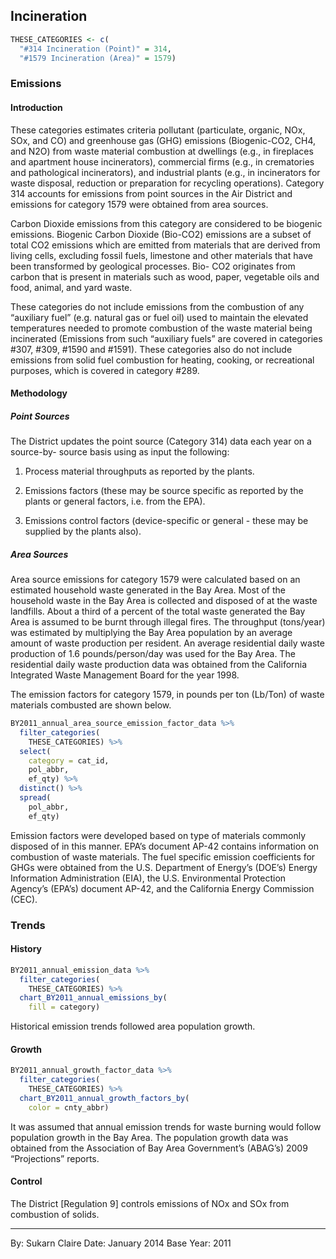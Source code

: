 ## Incineration

```r
THESE_CATEGORIES <- c(
  "#314 Incineration (Point)" = 314,
  "#1579 Incineration (Area)" = 1579)
```

### Emissions

#### Introduction {-}

These categories estimates criteria pollutant (particulate, organic, NOx, SOx, and CO) and greenhouse gas (GHG) emissions (Biogenic-CO2, CH4, and N2O) from waste material combustion at dwellings (e.g., in fireplaces and apartment house incinerators), commercial firms (e.g., in crematories and pathological incinerators), and industrial plants (e.g., in incinerators for waste disposal, reduction or preparation for recycling operations). Category 314 accounts for emissions from point sources in the Air District and emissions for category 1579 were obtained from area sources.

Carbon Dioxide emissions from this category are considered to be biogenic emissions. Biogenic Carbon Dioxide (Bio-CO2) emissions are a subset of total CO2 emissions which are emitted from materials that are derived from living cells, excluding fossil fuels, limestone and other materials that have been transformed by geological processes. Bio- CO2 originates from carbon that is present in materials such as wood, paper, vegetable oils and food, animal, and yard waste.

These categories do not include emissions from the combustion of any "auxiliary fuel" (e.g. natural gas or fuel oil) used to maintain the elevated temperatures needed to promote combustion of the waste material being incinerated (Emissions from such "auxiliary fuels" are covered in categories #307, #309, #1590 and #1591). These categories also do not include emissions from solid fuel combustion for heating, cooking, or recreational purposes, which is covered in category #289.

#### Methodology {-}

##### Point Sources {-}

The District updates the point source (Category 314) data each year on a source-by- source basis using as input the following:

1. Process material throughputs as reported by the plants.

2. Emissions factors (these may be source specific as reported by the plants or general factors, i.e. from the EPA).

3. Emissions control factors (device-specific or general - these may be supplied by the plants also).

##### Area Sources {-}

Area source emissions for category 1579 were calculated based on an estimated household waste generated in the Bay Area. Most of the household waste in the Bay Area is collected and disposed of at the waste landfills. About a third of a percent of the total waste generated the Bay Area is assumed to be burnt through illegal fires. The throughput (tons/year) was estimated by multiplying the Bay Area population by an average amount of waste production per resident. An average residential daily waste production of 1.6 pounds/person/day was used for the Bay Area. The residential daily waste production data was obtained from the California Integrated Waste Management Board for the year 1998. 

The emission factors for category 1579, in pounds per ton (Lb/Ton) of waste materials combusted are shown below.

```r
BY2011_annual_area_source_emission_factor_data %>%
  filter_categories(
    THESE_CATEGORIES) %>%
  select(
    category = cat_id,
    pol_abbr,
    ef_qty) %>%
  distinct() %>%
  spread(
    pol_abbr,
    ef_qty)
```

Emission factors were developed based on type of materials commonly disposed of in this manner. EPA's document AP-42 contains information on combustion of waste materials. The fuel specific emission coefficients for GHGs were obtained from the U.S. Department of Energy’s (DOE’s) Energy Information Administration (EIA), the U.S. Environmental Protection Agency’s (EPA’s) document AP-42, and the California Energy Commission (CEC).

### Trends

#### History {-}

```r
BY2011_annual_emission_data %>%
  filter_categories(
    THESE_CATEGORIES) %>%
  chart_BY2011_annual_emissions_by(
    fill = category) 
```

Historical emission trends followed area population growth.

#### Growth {-}

```r
BY2011_annual_growth_factor_data %>%
  filter_categories(
    THESE_CATEGORIES) %>%
  chart_BY2011_annual_growth_factors_by(
    color = cnty_abbr) 
```

It was assumed that annual emission trends for waste burning would follow population growth in the Bay Area. The population growth data was obtained from the Association of Bay Area Government's (ABAG’s) 2009 "Projections" reports.

#### Control {-}

The District [Regulation 9] controls emissions of NOx and SOx from combustion of solids.

***

By: Sukarn Claire 
Date: January 2014 
Base Year: 2011
